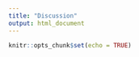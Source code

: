 ---
title: "Discussion"
output: html_document
---

```{r setup, include=FALSE}
knitr::opts_chunk$set(echo = TRUE)
```

